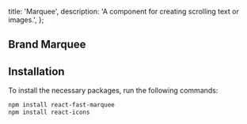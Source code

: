   title: 'Marquee',
  description: 'A component for creating scrolling text or images.',
};

## Brand Marquee

<ComponentCodePreview name='marqueecomponent' />

## Installation

To install the necessary packages, run the following commands:

```bash
npm install react-fast-marquee
npm install react-icons
```
